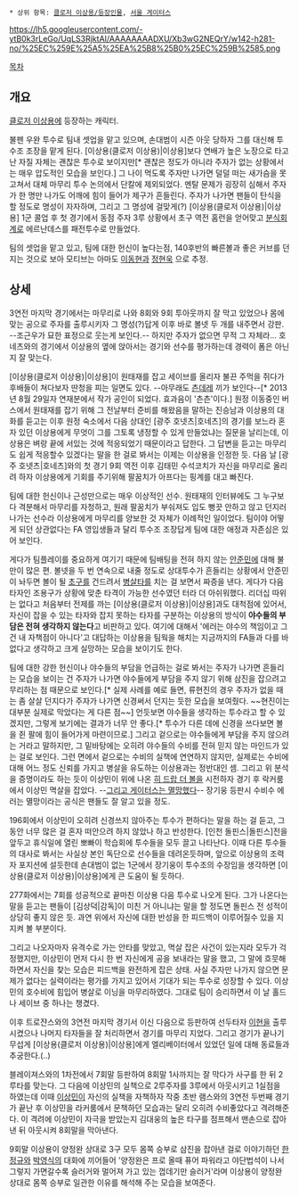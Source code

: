  * 상위 항목: [[클로저 이상용/등장인물]], [[서울 게이터스]]

https://lh5.googleusercontent.com/-ytB0k3rLeGo/UqLS3RjktAI/AAAAAAAADXU/Xb3wG2NEQrY/w142-h281-no/%25EC%259E%25A5%25EA%25B8%25B0%25EC%259B%2585.png


[[목차]]

== 개요 ==
[[클로저 이상용]]에 등장하는 캐릭터.

불펜 우완 투수로 팀내 셋업을 맡고 있으며, 손대범이 시즌 아웃 당하자 그를 대신해 투수조 조장을 맡게 된다. [이상용(클로저 이상용)|이상용]보다 연배가 높은 노장으로 타고난 자질 자체는 괜찮은 투수로 보이지만[* 괜찮은 정도가 아니라 주자가 없는 상황에서는 매우 압도적인 모습을 보인다.] 그 나이 먹도록 주자만 나가면 덜덜 떠는 새가슴을 못 고쳐서 대체 마무리 투수 논의에서 단칼에 제외되었다. 멘탈 문제가 굉장히 심해서 주자가 한 명만 나가도 어깨에 힘이 들어가 제구가 흔들린다. 주자가 나가면 팬들이 탄식을 할 정도로 명성이 자자하며, 그리고 그 명성에 걸맞게(?) [이상용(클로저 이상용)|이상용] 1군 콜업 후 첫 경기에서 동점 주자 3루 상황에서 초구 역전 홈런을 얻어맞고 [[분식회계]]로 에르난데스를 패전투수로 만들었다. 

팀의 셋업을 맡고 있고, 팀에 대한 헌신이 높다는점, 140후반의 빠른볼과 좋은 커브를 던지는 것으로 보아 모티브는 아마도 [[이동현]]과 [[정현욱]] 으로 추정.
== 상세 ==
3연전 마지막 경기에서는 마무리로 나와 8회와 9회 투아웃까지 잘 막고 있었으나 몸에 맞는 공으로 주자를 출루시키자 그 명성(?)답게 이후 바로 볼넷 두 개를 내주면서 강판. --조근우가 묘한 표정으로 웃는게 보인다.-- 하지만 주자가 없으면 무적 그 자체라... 호네츠와의 경기에서 이상용의 옆에 앉아서는 경기와 선수를 평가하는데 경력이 폼은 아닌지 잘 맞는다.

[이상용(클로저 이상용)|이상용]이 원태재를 잡고 세이브를 올리자 불끈 주먹을 쥐다가 후배들이 쳐다보자 딴청을 피는 일면도 있다. --아무래도 [[츤데레]] 끼가 보인다--[* 2013년 8월 29일자 연재분에서 작가 공인이 되었다. 효과음이 '츤츤'이다.] 원정 이동중인 버스에서 원태재를 잡기 위해 그 전날부터 준비를 해왔음을 말하는 진승남과 이상용의 대화를 듣고는 이후 원정 숙소에서 다음 상대인 [광주 호넷츠|호네츠]의 경기를 보느라 혼자 있던 이상용에게 무엇이 그를 그토록 냉정할 수 있게 만들었냐는 질문을 날리는데, 이상용은 벼랑 끝에 서있는 것에 적응되었기 때문이라고 답한다. 그 답변을 듣고는 마무리도 쉽게 적응할수 있겠다는 말을 한 걸로 봐서는 이제는 이상용을 인정한 듯. 다음 날 [광주 호넷츠|호네츠]와의 첫 경기 9회 역전 이후 김태민 수석코치가 자신을 마무리로 올리려 하자 이상용에게 기회를 주기위해 팔꿈치가 아프다는 핑계를 대고 빠진다.

팀에 대한 헌신이나 근성만으로는 매우 이상적인 선수. 원태재의 인터뷰에도 그 누구보다 격분해서 마무리를 자청하고, 원래 팔꿈치가 부숴져도 입도 뻥끗 안하고 않고 던지러 나가는 선수라 이상용에게 마무리를 양보한 것 자체가 이례적인 일이었다. 팀이야 어떻게 되던 상관없다는 FA 영입생들과 달리 투수조 조장답게 팀에 대한 애정과 자존심은 있어 보인다.

게다가 팀플레이를 중요하게 여기기 때문에 팀배팅을 전혀 하지 않는 [[안준민]]에 대해 불만이 많은 편. 볼넷을 두 번 연속으로 내줄 정도로 상대투수가 흔들리는 상황에서 안준민이 놔두면 볼이 될 [[초구]]를 건드려서 [[병살타]]를 치는 걸 보면서 짜증을 낸다. 게다가 다음 타자인 조용구가 상황에 맞춘 타격이 가능한 선수였던 터라 더 아쉬워했다. 리더십 따위는 없다고 처음부터 전제를 까는 [이상용(클로저 이상용)|이상용]과도 대척점에 있어서, 자신이 잡을 수 있는 타자와 잡지 못하는 타자를 구분하는 이상용의 방식이 '''야수들의 부담은 전혀 생각하지 않는다'''고 비판하고 있다. 여기에 대해서 '에러는 야수의 책임이고 그건 내 자책점이 아니다'고 대답하는 이상용을 팀웍을 해치는 지금까지의 FA들과 다를 바 없다고 생각하고 크게 실망하는 모습을 보이기도 한다.

팀에 대한 강한 헌신이나 야수들의 부담을 언급하는 걸로 봐서는 주자가 나가면 흔들리는 모습을 보이는 건 주자가 나가면 야수들에게 부담을 주지 않기 위해 삼진을 잡으려고 무리하는 점 때문으로 보인다.[* 실제 사례를 예로 들면, 류현진의 경우 주자가 없을 때는 좀 살살 던지다가 주자가 나가면 신경써서 던지는 듯한 모습을 보여줬다. ~~현진이는 대부분 실제로 막았다는 게 다른 점~~] 언듯보면 야수들을 생각하는 투수라고 할 수 있겠지만, 그렇게 보기에는 결과가 너무 안 좋다.[* 투수가 다른 데에 신경을 쓰다보면 볼을 쥔 팔에 힘이 들어가게 마련이므로.] 그리고 겉으로는 야수들에게 부담을 주지 않으려는 거라고 말하지만, 그 밑바탕에는 오히려 야수들의 수비를 전혀 믿지 않는 마인드가 있는 걸로 보인다. 그런 면에서 겉으로는 수비의 실책에 연연하지 않지만, 실제로는 수비에 대해 어느 정도 신뢰를 가지고 병살을 유도하는 이상용과는 정반대인 셈. 그리고 위 분석을 증명이라도 하는 듯이 이상민이 위에 나온 [[히 드랍 더 볼]]을 시전하자 경기 후 락커룸에서 이상민 멱살을 잡았다. --[[그리고 세계는 멸망했다|그리고 게이터스는 멸망했다]]-- 장기웅 등판시 수비수 에러는 멸망이라는 공식은 팬들도 잘 알고 있을 정도.

196회에서 이상민이 오히려 신경쓰지 않아주는 투수가 편하다는 말을 하는 걸 듣고, 그동안 너무 많은 걸 혼자 떠안으려 하지 않았나 하고 반성한다. [인천 돌핀스|돌핀스]전을 앞두고 휴식일에 열린 뽀빠이 학습회에 투수들을 모두 끌고 나타난다. 이때 다른 투수들의 대사로 봐서는 사실상 본인 독단으로 선수들을 데려온듯하며, 앞으로 이상용의 조력자 포지션에 설듯한데 손대범이 없는 1군에서 장기웅이 투수조의 수장임을 생각하면 [이상용(클로저 이상용)|이상용]에게 큰 도움이 될 듯하다.

277화에서는 7회를 성공적으로 끝마친 이상용 다음 투수로 나오게 된다. 그가 나온다는 말을 듣고는 팬들이 [김상덕|감독]이 미친 거 아니냐는 말을 할 정도면 돌핀스 전 성적이 상당히 좋지 않은 듯. 과연 위에서 자신에 대한 반성을 한 피드백이 이루어질수 있을 지 지켜 볼 부분이다.

그리고 나오자마자 유격수로 가는 안타를 맞았고, 멱살 잡은 사건이 있는지라 모두가 걱정했지만, 이상민이 먼저 다시 한 번 자신에게 공을 보내라는 말을 했고, 그 말에 흐뭇해하면서 자신을 찾는 모습은 피드백을 완전하게 잡은 상태. 사실 주자만 나가지 않으면 문제가 없다는 실력이라는 평가를 가지고 있어서 기대가 되는 투수로 성장할 수 있다. 이상민의 호수비에 힘입어 병살로 이닝을 마무리하였다. 그대로 팀이 승리하면서 이 날 홀드나 세이브 중 하나는 챙겼다.

이후 트로쟌스와의 3연전 마지막 경기서 이신 다음으로 등판하여 선두타자 [[이현(클로저 이상용)|이현]]을 출루시켰으나 나머지 타자들을 잘 처리하면서 경기를 마무리 지었다. 그리고 경기가 끝나기 무섭게 [이상용(클로저 이상용)|이상용]에게 엘리베이터에서 있었던 일에 대해 동료들과 추궁한다.(..)

블레이져스와의 1차전에서 7회말 등판하여 8회말 1사까지는 잘 막다가 사구를 한 뒤 2루타를 맞는다. 그 다음에 이상민의 실책으로 2루주자를 3루에서 아웃시키고 1실점을 하였는데 이때 [[이상민(클로저 이상용)|이상민]]이 자신의 실책을 자책하자 작중 초반 램스와의 3연전 두번째 경기가 끝난 후 이상민을 라커룸에서 문책하던 모습과는 달리 오히려 수비좋았다고 격려해준다. 이 격려에 이상민이 자극을 받았는지 김대웅의 높은 타구를 점프해서 맨손으로 잡아낸 뒤 아웃시켜 8회말을 막아낸다.
 
9회말 이상용이 양정완 상대로 3구 모두 몸쪽 승부로 삼진을 잡아낸 걸로 이야기하던 [[한정규]]와 [[박영식]]의 대화에 끼어들어 '양정완은 프로 올때 퓨어 파워라고 야단법석이 나서 그렇지 가면갈수록 슬러거와 멀어져 가고 있는 껍데기만 슬러거'라며 이상용이 양정완 상대로 몸쪽 승부로 일관한 이유를 해석해 주는 모습을 보여준다.
